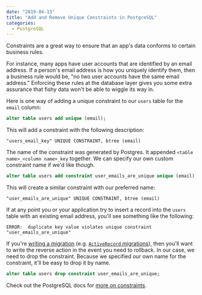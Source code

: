 ```yaml
---
date: "2019-04-13"
title: "Add and Remove Unique Constraints in PostgreSQL"
categories:
  - PostgreSQL
---
```


Constraints are a great way to ensure that an app's data conforms to certain
business rules.

For instance, many apps have user accounts that are identified by an email
address. If a person's email address is how you uniquely identify them, then
a business rule would be, "no two user accounts have the same email
address." Enforcing these rules at the database layer gives you some extra
assurance that fishy data won't be able to wiggle its way in.

Here is one way of adding a unique constraint to our `users` table for the
`email` column:

```sql
alter table users add unique (email);
```

This will add a constraint with the following description:

```
"users_email_key" UNIQUE CONSTRAINT, btree (email)
```

The name of the constraint was generated by Postgres. It appended `<table
name>_<column name>_key` together. We can specify our own custom constraint
name if we'd like though.

```sql
alter table users add constraint user_emails_are_unique unique (email);
```

This will create a similar constraint with our preferred name:

```
"user_emails_are_unique" UNIQUE CONSTRAINT, btree (email)
```

If at any point you or your application try to insert a record into the
`users` table with an existing email address, you'll see something like the
following:

```
ERROR:  duplicate key value violates unique constraint "user_emails_are_unique"
```

If you're [writing a
migration](https://edgeguides.rubyonrails.org/active_record_migrations.html#using-the-up-down-methods)
(e.g. [`ActiveRecord`
migrations](https://edgeguides.rubyonrails.org/active_record_migrations.html)),
then you'll want to write the reverse action in the event you need to
rollback. In our case, we need to drop the constraint. Because we specified
our own name for the constraint, it'll be easy to drop it by name.

```sql
alter table users drop constraint user_emails_are_unique;
```

Check out the PostgreSQL docs for [more on
constraints](https://www.postgresql.org/docs/current/ddl-constraints.html).
